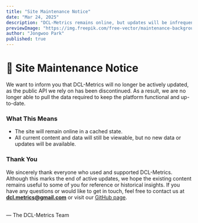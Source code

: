 ```yaml
---
title: "Site Maintenance Notice"
date: "Mar 24, 2025"
description: "DCL-Metrics remains online, but updates will be infrequent for now."
previewImage: "https://img.freepik.com/free-vector/maintenance-background-design_1294-45.jpg?t=st=1742838659~exp=1742842259~hmac=9182c98e176207fc6c7c67d3adbd63399830935270ed9102f95f62b8fa70cd7b&w=740"
author: "Jongwoo Park"
published: true
---
```


# 📢 Site Maintenance Notice

We want to inform you that DCL-Metrics will no longer be actively updated, as the public API we rely on has been discontinued. As a result, we are no longer able to pull the data required to keep the platform functional and up-to-date.

### What This Means

- The site will remain online in a cached state.
- All current content and data will still be viewable, but no new data or updates will be available.

### Thank You

We sincerely thank everyone who used and supported DCL-Metrics. Although this marks the end of active updates, we hope the existing content remains useful to some of you for reference or historical insights. If you have any questions or would like to get in touch, feel free to contact us at **dcl.metrics@gmail.com** or visit our [GitHub page](https://github.com/DCL-Metrics?type=source).

<br />
— The DCL-Metrics Team